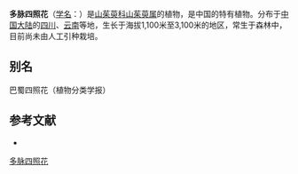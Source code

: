{{Speciesbox
| name = 多脉四照花
| status = 
| status_system = 
| image =
| genus = Cornus
| species = multinervosa
| authority = (Pojark.) Fang
}}

'''多脉四照花'''（[[学名|学名]]：{{lang|la|''Cornus multinervosa''}}）是[[山茱萸科|山茱萸科]][[山茱萸属|山茱萸属]]的植物，是中国的特有植物。分布于[[中国大陆|中国大陆]]的[[四川|四川]]、[[云南|云南]]等地，生长于海拔1,100米至3,100米的地区，常生于森林中，目前尚未由人工引种栽培。

== 别名 ==
巴蜀四照花（植物分类学报）

== 参考文献 ==
<div class="references-small">
* {{cite web| url =http://www.bioinfo.cn/db05/KmzwSpecies.php?action=view&id=5399| title =多脉四照花| work =《中国高等植物数据库全库》| publisher =中国科学院微生物研究所| author =昆明植物研究所| accessdate =2009-02-25| deadurl =yes| archiveurl =https://web.archive.org/web/20160305002059/http://www.bioinfo.cn/db05/KmzwSpecies.php?action=view&id=5399| archivedate =2016-03-05}}
</div>
{{Taxonbar|from=Q10932914}}

[[Category:山茱萸属|多脉四照花]]


{{植物小作品}}